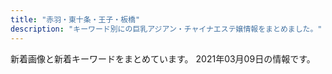 ```yaml
---
title: "赤羽・東十条・王子・板橋"
description: "キーワード別にの巨乳アジアン・チャイナエステ嬢情報をまとめました。"
---
```


新着画像と新着キーワードをまとめています。
2021年03月09日の情報です。

<DmmAffiliateIns />
<KeywordTable
  shops={
    [
    {
        "station": "JR\u738b\u5b50\u99c5\u5317\u53e3",
        "name": "\u7f8e\u5065",
        "url": "http://oji.pink/",
        "img_links": [
            "http://oji.pink/images/top.jpg",
            "http://oji.pink/images/mobile.jpg",
            "http://oji.pink/images/aki.jpg",
            "http://oji.pink/images/r2.jpg",
            "http://oji.pink/images/r1.jpg",
            "http://oji.pink/images/g5.jpg",
            "http://oji.pink/images/r3.jpg",
            "http://oji.pink/images/3.png",
            "http://oji.pink/images/g0.jpg",
            "http://oji.pink/images/g2.jpg",
            "http://oji.pink/images/new1.jpg",
            "http://oji.pink/images/g7.jpg",
            "http://oji.pink/images/g1.jpg",
            "http://oji.pink/images/1.png",
            "http://oji.pink/images/r4.jpg",
            "http://oji.pink/images/zi_link.png",
            "http://oji.pink/images/yuki.jpg",
            "http://oji.pink/images/zi_staff.png"
        ],
        "keywords": {
            "C": 15
        }
    },
    {
        "name": "\u83ef\u8276",
        "url": "http://ka-en.work/",
        "keywords": {
            "88": 2,
            "85": 12,
            "84": 1,
            "E": 3,
            "87": 1,
            "C": 17,
            "86": 2,
            "D": 5
        },
        "img_links": [
            "http://ka-en.work/img/botton5.jpg",
            "http://ka-en.work/sp/img/st3.jpg",
            "http://ka-en.work/img/botton2.jpg",
            "http://ka-en.work/sp/img/p-10.jpg",
            "http://ka-en.work/img/st10.jpg",
            "http://ka-en.work/sp/img/acc2.jpg",
            "http://ka-en.work/sp/img/st2.jpg",
            "http://ka-en.work/img/botton3.jpg",
            "http://ka-en.work/img/fla-2.jpg",
            "http://ka-en.work/img/st6.jpg",
            "http://ka-en.work/sp/img/acc4.jpg",
            "http://ka-en.work/sp/img/t-o.jpg",
            "http://ka-en.work/img/st8.jpg",
            "http://ka-en.work/sp/img/add.jpg",
            "http://ka-en.work/sp/img/tel.jpg",
            "http://ka-en.work/sp/img/info.jpg",
            "http://ka-en.work/img/st3.jpg",
            "http://ka-en.work/sp/img/pc.jpg",
            "http://ka-en.work/img/st7.jpg",
            "http://ka-en.work/img/head.jpg",
            "http://ka-en.work/sp/img/sys.jpg",
            "http://ka-en.work/sp/img/pic.jpg",
            "http://ka-en.work/img/s7.jpg",
            "http://ka-en.work/img/kanban.jpg",
            "http://ka-en.work/sp/img/t-a.jpg",
            "http://ka-en.work/sp/img/st4.jpg",
            "http://ka-en.work/img/s10.jpg",
            "http://ka-en.work/sp/img/st9.jpg",
            "http://ka-en.work/img/fla-1.jpg",
            "http://ka-en.work/img/botton6.jpg",
            "http://ka-en.work/sp/img/kanban.jpg",
            "http://ka-en.work/img/st9.jpg",
            "http://ka-en.work/sp/img/p-9.jpg",
            "http://ka-en.work/img/acc4.jpg",
            "http://ka-en.work/sp/img/acc1.jpg",
            "http://ka-en.work/img/acc3.jpg",
            "http://ka-en.work/img/s4.jpg",
            "http://ka-en.work/sp/img/t-t.jpg",
            "http://ka-en.work/img/botton.jpg",
            "http://ka-en.work/img/s9.jpg",
            "http://ka-en.work/sp/img/botton.jpg",
            "http://ka-en.work/sp/img/p-6.jpg",
            "http://ka-en.work/img/s6.jpg",
            "http://ka-en.work/sp/img/cam.jpg",
            "http://ka-en.work/sp/img/t-s.jpg",
            "http://ka-en.work/img/botton4.jpg",
            "http://ka-en.work/img/st4.jpg",
            "http://ka-en.work/sp/img/st7.jpg",
            "http://ka-en.work/sp/img/acc3.jpg",
            "http://ka-en.work/img/acc5.jpg",
            "http://ka-en.work/sp/img/t-r.jpg",
            "http://ka-en.work/img/s3.jpg",
            "http://ka-en.work/img/acc2.jpg",
            "http://ka-en.work/img/st2.jpg",
            "http://ka-en.work/sp/img/time.jpg",
            "http://ka-en.work/img/foot.jpg",
            "http://ka-en.work/img/fla-3.jpg",
            "http://ka-en.work/img/acc1.jpg",
            "http://ka-en.work/sp/img/st8.jpg",
            "http://ka-en.work/sp/img/tit.jpg",
            "http://ka-en.work/sp/img/st1.jpg",
            "http://ka-en.work/sp/img/acc5.jpg",
            "http://ka-en.work/img/st1.jpg",
            "http://ka-en.work/img/s2.jpg",
            "http://ka-en.work/sp/img/st6.jpg",
            "http://ka-en.work/img/mo.png",
            "http://ka-en.work/sp/img/st10.jpg"
        ],
        "station": "JR\u8d64\u7fbd\u99c5\u6771\u53e3"
    },
    {
        "station": "JR\u8d64\u7fbd\u99c5\u5357\u53e3",
        "name": "\u53f0\u6e7e\u30a2\u30ed\u30de",
        "keywords": {},
        "img_links": [
            "http://esthe-taiwanaroma.com/img/reina3.jpg",
            "http://esthe-taiwanaroma.com/img/sara2.jpg",
            "http://esthe-taiwanaroma.com/img/kaori2.jpg",
            "http://esthe-taiwanaroma.com/img/emi001.jpg",
            "http://esthe-taiwanaroma.com/img/hina.jpg",
            "http://esthe-taiwanaroma.com/img/yuki.jpg",
            "http://esthe-taiwanaroma.com/img/photo_01.jpg",
            "http://esthe-taiwanaroma.com/img/ami.jpg",
            "http://esthe-taiwanaroma.com/img/topbg02.jpg",
            "http://esthe-taiwanaroma.com/img/mask05.jpg",
            "http://esthe-taiwanaroma.com/img/mami.jpg",
            "http://esthe-taiwanaroma.com/img/head_img.png",
            "http://esthe-taiwanaroma.com/img/corona-2.jpg",
            "http://esthe-taiwanaroma.com/img/corona-5.jpg",
            "http://esthe-taiwanaroma.com/img/mask01.jpg",
            "http://esthe-taiwanaroma.com/img/corona-4.jpg",
            "http://esthe-taiwanaroma.com/img/tel_img.png",
            "http://esthe-taiwanaroma.com/img/corona-3.jpg",
            "http://esthe-taiwanaroma.com/img/mami03.png",
            "http://esthe-taiwanaroma.com/img/mask02.jpg",
            "http://esthe-taiwanaroma.com/img/mask03.jpg",
            "http://esthe-taiwanaroma.com/img/sara002.jpg",
            "http://esthe-taiwanaroma.com/img/miki.jpg",
            "http://esthe-taiwanaroma.com/img/mask04.jpg",
            "http://esthe-taiwanaroma.com/img/anna.png",
            "http://esthe-taiwanaroma.com/img/pagetop.png"
        ],
        "url": "http://esthe-taiwanaroma.com/"
    },
    {
        "station": "JR\u738b\u5b50\u99c5\u5317\u53e3",
        "img_links": [],
        "url": "http://tenpo5.iest.info/",
        "keywords": {},
        "name": "\u3084\u3059\u3089\u304e"
    },
    {
        "name": "\u30a2\u30a4\u30ea\u30b9",
        "img_links": [
            "http://www.e-baby.work/staff/haru1.jpg",
            "http://www.e-baby.work/staff/kumi1.jpg",
            "http://www.e-baby.work/img/all/loader.png",
            "http://www.e-baby.work/staff/maya1.jpg",
            "http://www.e-baby.work/staff/rina1.jpg",
            "http://www.e-baby.work/img/all/icon2.png",
            "http://www.e-baby.work/staff/karen1.jpg",
            "http://www.e-baby.work/staff/kumic.jpg",
            "http://www.e-baby.work/staff/yuka1.jpg"
        ],
        "station": "JR\u8d64\u7fbd\u99c5\u6771\u53e3",
        "keywords": {
            "85": 1,
            "D": 3,
            "87": 1,
            "84": 1,
            "E": 2,
            "89": 1,
            "86": 2,
            "C": 1
        },
        "url": "http://www.e-baby.work/"
    },
    {
        "img_links": [
            "http://shanshan-esthe.com/img/st16.jpg",
            "http://shanshan-esthe.com/img/sta14.jpg",
            "http://shanshan-esthe.com/img/st14.jpg",
            "http://shanshan-esthe.com/img/no.png",
            "http://shanshan-esthe.com/img/sta0.jpg"
        ],
        "name": "\u9999\u9999",
        "url": "http://shanshan-esthe.com/",
        "station": "JR\u6771\u5341\u6761\u99c5\u5317\u53e3",
        "keywords": {
            "D": 2,
            "86": 2
        }
    },
    {
        "img_links": [
            "http://kissyourelax.xyz/uploads/200812/1-200Q2125423452.jpg",
            "http://kissyourelax.xyz/uploads/190920/1-1Z9200Z645220.jpg",
            "http://kissyourelax.xyz/uploads/191129/1-191129154603T5.jpg",
            "http://kissyourelax.xyz/uploads/191213/1-19121315493M58.jpg",
            "http://kissyourelax.xyz/uploads/190422/1-1Z42214343N22.jpg",
            "http://kissyourelax.xyz/uploads/190422/1-1Z422144244F3.jpg",
            "http://kissyourelax.xyz/uploads/190625/1-1Z625204313L6.jpg",
            "http://kissyourelax.xyz/uploads/190426/1-1Z4261G229208.jpg",
            "http://kissyourelax.xyz/uploads/190712/1-1ZG2111F3448.jpg",
            "http://kissyourelax.xyz/uploads/190625/1-1Z625203Q3N2.jpg",
            "http://kissyourelax.xyz/uploads/191213/1-1912131550052E.jpg",
            "http://kissyourelax.xyz/uploads/190422/1-1Z422143352a6.jpg",
            "http://kissyourelax.xyz/uploads/190712/1-1ZG2111A3147.jpg",
            "http://kissyourelax.xyz/uploads/190802/1-1ZP20P930U4.jpg",
            "http://kissyourelax.xyz/uploads/200929/1-200929125F62K.jpg",
            "http://kissyourelax.xyz/uploads/190514/1-1Z5140R02A31.jpg",
            "http://kissyourelax.xyz/uploads/190514/1-1Z5140R044351.jpg",
            "http://kissyourelax.xyz/uploads/200812/1-200Q212540D24.jpg",
            "http://kissyourelax.xyz/img/s0.png",
            "http://kissyourelax.xyz/uploads/200929/1-200929125H1111.jpg",
            "http://kissyourelax.xyz/img/botton.jpg",
            "http://kissyourelax.xyz/uploads/190802/1-1ZP20P91YN.jpg",
            "http://kissyourelax.xyz/uploads/190426/1-1Z4261G221600.jpg",
            "http://kissyourelax.xyz/uploads/190426/1-1Z4261G1591I.jpg"
        ],
        "name": "Kiss you",
        "keywords": {},
        "station": "JR\u8d64\u7fbd\u99c5",
        "url": "http://kissyourelax.xyz/"
    },
    {
        "keywords": {
            "D": 36,
            "86": 18,
            "88": 12,
            "85": 6
        },
        "station": "JR\u5341\u6761\u99c5\u5357\u53e3",
        "url": "https://yumego.tyo.cm/",
        "name": "\u5922\u3054",
        "img_links": [
            "https://yumego.tyo.cm/photos/sites/83/2020/12/2020120802122351.jpg",
            "https://yumego.tyo.cm/images/tit_twitter.png",
            "https://yumego.tyo.cm/photos/sites/83/2020/12/2020120108205259.jpg",
            "https://yumego.tyo.cm/images/sp_top.jpg",
            "https://yumego.tyo.cm/images/room1.jpg",
            "https://yumego.tyo.cm/images/img_tel.png",
            "https://yumego.tyo.cm/photos/sites/83/2020/12/2020120610415351.jpg",
            "https://yumego.tyo.cm/photos/sites/83/2020/12/2020120108205582.jpg",
            "https://yumego.tyo.cm/images/maining.jpg",
            "https://yumego.tyo.cm/photos/sites/83/2020/12/2020120610415227.jpg",
            "https://yumego.tyo.cm/photos/sites/83/2020/12/2020120610415359.jpg",
            "https://yumego.tyo.cm/images/room3.jpg",
            "https://yumego.tyo.cm/images/tit_new.png",
            "https://yumego.tyo.cm/images/tit_staff02.png",
            "https://yumego.tyo.cm/images/tit_therapist.png",
            "https://yumego.tyo.cm/images/room2.jpg",
            "https://yumego.tyo.cm/images/top.jpg",
            "https://yumego.tyo.cm/images/sp_tit_twitter.png",
            "https://yumego.tyo.cm/photos/sites/83/2021/02/2021020212253138.jpg",
            "https://yumego.tyo.cm/photos/sites/83/2020/12/2020120108205393.jpg",
            "https://yumego.tyo.cm/photos/sites/83/2020/12/2020120610415197.jpg",
            "https://yumego.tyo.cm/images/sp_tit_staff02.png",
            "https://yumego.tyo.cm/images/sp_tit_staff01.png",
            "https://yumego.tyo.cm/images/sp_tit_new.png",
            "https://yumego.tyo.cm/images/tit_staff01.png",
            "https://yumego.tyo.cm/photos/sites/83/2020/12/2020120802122165.jpg",
            "https://yumego.tyo.cm/images/room4.jpg",
            "https://yumego.tyo.cm/images/sp_tit_therapist.png"
        ]
    },
    {
        "station": "JR\u738b\u5b50\u99c5\u5317\u53e3",
        "url": "http://www.crossu.xyz/",
        "keywords": {
            "\u30bb\u30af\u30b7\u30fc": 5
        },
        "img_links": [
            "http://www.crossu.xyz/uploads/allimg/180620/1-1P6201013133b.jpg",
            "http://www.crossu.xyz/uploads/200528/1-20052Q52142229.jpg",
            "http://www.crossu.xyz/uploads/190924/1-1Z9241056212J.jpg",
            "http://www.crossu.xyz/templets/default/picture/interior_t.jpg",
            "http://www.crossu.xyz/uploads/191119/1-19111915043V27.jpg",
            "http://www.crossu.xyz/uploads/180620/1-1P62010154K00.png",
            "http://www.crossu.xyz/uploads/180621/1-1P621101232H4.jpg",
            "http://www.crossu.xyz/templets/default/picture/news.jpg",
            "http://www.crossu.xyz/templets/default/picture/staff_t.jpg",
            "http://www.crossu.xyz/templets/default/picture/head.jpg",
            "http://www.crossu.xyz/uploads/180620/1-1P62010193X63.jpg",
            "http://www.crossu.xyz/templets/default/picture/rec1.png",
            "http://www.crossu.xyz/uploads/181211/1-1Q2111433162D.jpg",
            "http://www.crossu.xyz/uploads/191129/1-19112914393CK.jpg"
        ],
        "name": "\u685c\u306e\u604b"
    },
    {
        "keywords": {
            "83": 2,
            "D": 6,
            "87": 6,
            "C": 2
        },
        "img_links": [
            "http://www.goodtime.iesjp.com/photo_news/upimg/39901600bd6533312b_0.jpg",
            "http://www.goodtime.iesjp.com/files/004.jpg",
            "http://www.goodtime.iesjp.com/images/m-left.jpg",
            "http://www.goodtime.iesjp.com/images/m-top-right02.jpg",
            "http://www.goodtime.iesjp.com/files/003.jpg",
            "http://www.goodtime.iesjp.com/images/m-top-right04.jpg",
            "http://www.goodtime.iesjp.com/images/m-top-right03.jpg",
            "http://www.goodtime.iesjp.com/photo_news/upimg/529386029caabbb08f_0.jpg",
            "http://www.goodtime.iesjp.com/images/m-right.jpg",
            "http://www.goodtime.iesjp.com/images/m-top03.jpg",
            "http://www.goodtime.iesjp.com/files/005.jpg",
            "http://www.goodtime.iesjp.com/images/m-yejiao.jpg",
            "http://www.goodtime.iesjp.com/photo_news/upimg/20911603de0e3ad912_0.jpg",
            "http://www.goodtime.iesjp.com/images/call.png",
            "http://www.goodtime.iesjp.com/images/m-head.jpg",
            "http://www.goodtime.iesjp.com/photo_news/upimg/43415603819cc9fd0d_1.jpg",
            "http://www.goodtime.iesjp.com/files/002.jpg",
            "http://www.goodtime.iesjp.com/images/m-top-right01.jpg",
            "http://www.goodtime.iesjp.com/images/top-left01.jpg",
            "http://www.goodtime.iesjp.com/images/m-top02.jpg"
        ],
        "name": "GOOD TIME",
        "url": "http://www.goodtime.iesjp.com/",
        "station": "\u8d64\u7fbd\u5ca9\u6df5\u99c52\u756a\u51fa\u53e3"
    },
    {
        "img_links": [
            "http://www.l-yuri.work/images/h_line.jpg",
            "http://www.l-yuri.work/images/tg.jpg",
            "http://www.l-yuri.work/images/news.png",
            "http://www.l-yuri.work/images/sys.png",
            "http://www.l-yuri.work/images/1.png",
            "http://www.l-yuri.work/images/2.png",
            "http://www.l-yuri.work/staff/yuki.jpg",
            "http://www.l-yuri.work/images/staff_t.jpg",
            "http://www.l-yuri.work/images/tel.jpg",
            "http://www.l-yuri.work/images/int1.png",
            "http://www.l-yuri.work/staff/emi.jpg",
            "http://www.l-yuri.work/img/aki1.jpg",
            "http://www.l-yuri.work/images/s1.png",
            "http://www.l-yuri.work/staff/rina.jpg",
            "http://www.l-yuri.work/images/mobile.jpg",
            "http://www.l-yuri.work/images/head.jpg",
            "http://www.l-yuri.work/img/rina1.jpg",
            "http://www.l-yuri.work/images/interior_t.jpg",
            "http://www.l-yuri.work/img/emi1.jpg",
            "http://www.l-yuri.work/staff/aki.jpg",
            "http://www.l-yuri.work/images/3.png",
            "http://www.l-yuri.work/img/yuki1.jpg",
            "http://www.l-yuri.work/images/int2.png",
            "http://www.l-yuri.work/images/4.png"
        ],
        "keywords": {},
        "station": "\u84ee\u6839\u99c5\u6771\u53e3",
        "url": "http://www.l-yuri.work/",
        "name": "\u767e\u5408"
    },
    {
        "station": "JR\u8d64\u7fbd\u99c5\u897f\u53e3",
        "url": "http://www.cocosia.work/",
        "keywords": {
            "86": 8,
            "85": 2,
            "D": 10,
            "87": 6,
            "C": 15,
            "E": 6
        },
        "name": "Cocosia \uff5e\u30b3\u30b3\u30b7\u30a2\uff5e",
        "img_links": [
            "http://www.cocosia.work/img/int2_sp.jpg",
            "http://www.cocosia.work/staff/rea.jpg",
            "http://www.cocosia.work/img/bn_contact_sp.jpg",
            "http://www.cocosia.work/staff/mao1.jpg",
            "http://www.cocosia.work/img/bn_howto_sp.jpg",
            "http://www.cocosia.work/img/bn_howto.jpg",
            "http://www.cocosia.work/img/int3.jpg",
            "http://www.cocosia.work/img/i_tel.png",
            "http://www.cocosia.work/img/int3_sp.jpg",
            "http://www.cocosia.work/staff/hina1.jpg",
            "http://www.cocosia.work/staff/hina.jpg",
            "http://www.cocosia.work/staff/rea1.jpg",
            "http://www.cocosia.work/img/int1_sp.jpg",
            "http://www.cocosia.work/img/bn_contact.jpg",
            "http://www.cocosia.work/staff/mika1.jpg",
            "http://www.cocosia.work/img/concept.jpg",
            "http://www.cocosia.work/img/int2.jpg",
            "http://www.cocosia.work/staff/riya1.jpg",
            "http://www.cocosia.work/staff/mika.jpg",
            "http://www.cocosia.work/staff/yuyu.jpg",
            "http://www.cocosia.work/img/int1.jpg",
            "http://www.cocosia.work/img/header_info.png",
            "http://www.cocosia.work/staff/mao.jpg",
            "http://www.cocosia.work/staff/riya.jpg",
            "http://www.cocosia.work/staff/yuyu1.jpg",
            "http://www.cocosia.work/img/concept_sp.jpg"
        ]
    },
    {
        "station": "JR\u8d64\u7fbd\u99c5\u5357\u53e3",
        "keywords": {},
        "name": "Flower",
        "url": "http://flower.este88.com/",
        "img_links": [
            "http://flower.este88.com/images/m03.jpg",
            "http://flower.este88.com/gals/emi1.jpg",
            "http://flower.este88.com/i/images/access7.jpg",
            "http://flower.este88.com/i/images/access3.jpg",
            "http://flower.este88.com/i/images/access1.jpg",
            "http://flower.este88.com/images/m05.jpg",
            "http://flower.este88.com/gals/haruka1.jpg",
            "http://flower.este88.com/i/images/access6.jpg",
            "http://flower.este88.com/images/m02.jpg",
            "http://flower.este88.com/gals/erika1.jpg",
            "http://flower.este88.com/i/images/access5.jpg",
            "http://flower.este88.com/images/m04.jpg",
            "http://flower.este88.com/i/images/access4.jpg",
            "http://flower.este88.com/gals/moe1.jpg",
            "http://flower.este88.com/images/kp01.jpg",
            "http://flower.este88.com/images/img1.jpg",
            "http://flower.este88.com/gals/riri1.jpg",
            "http://flower.este88.com/images/m01.jpg",
            "http://flower.este88.com/i/images/access2.jpg",
            "http://flower.este88.com/gals/yuuna1.jpg",
            "http://flower.este88.com/images/dot.png"
        ]
    },
    {
        "url": "http://angel-aroma.net/",
        "name": "\u30c0\u30fc\u30ea\u30f3",
        "station": "JR\u8d64\u7fbd\u99c5\u6771\u53e3",
        "img_links": [
            "http://angel-aroma.net/img/stafft.jpg",
            "http://angel-aroma.net/img/m30.jpg",
            "http://angel-aroma.net/img/m20.jpg",
            "http://angel-aroma.net/img/m10.jpg",
            "http://angel-aroma.net/img/m3.jpg",
            "http://angel-aroma.net/img/top.jpg",
            "http://angel-aroma.net/img/m5.jpg",
            "http://angel-aroma.net/img/sta1.jpg",
            "http://angel-aroma.net/img/qr.jpg",
            "http://angel-aroma.net/img/no.png",
            "http://angel-aroma.net/img/sta6.jpg",
            "http://angel-aroma.net/img/m2.jpg",
            "http://angel-aroma.net/img/m6.jpg",
            "http://angel-aroma.net/img/m1.jpg",
            "http://angel-aroma.net/img/sta2.jpg",
            "http://angel-aroma.net/img/m4.jpg",
            "http://angel-aroma.net/img/sta5.jpg",
            "http://angel-aroma.net/img/sta3.jpg"
        ],
        "keywords": {
            "86": 4,
            "87": 2,
            "84": 2,
            "82": 2
        }
    },
    {
        "url": "http://lastpara.net/",
        "station": "JR\u8d64\u7fbd\u99c5\u5357\u53e3",
        "keywords": {
            "86": 4,
            "84": 4,
            "90": 2,
            "85": 9
        },
        "name": "Last Paradise \uff5e\u30e9\u30b9\u30c8\u30d1\u30e9\u30c0\u30a4\u30b9\uff5e",
        "img_links": [
            "http://lastpara.net/image/cast/cast_255_1_l.jpg",
            "http://lastpara.net/img/event/camp_top_02.jpg",
            "http://lastpara.net/image/cast/cast_263_1_s.jpg",
            "http://lastpara.net/image/cast/cast_256_1_s.jpg",
            "http://lastpara.net/image/cast/cast_259_1_s.jpg",
            "http://lastpara.net/image/cast/cast_256_1_l.jpg",
            "http://lastpara.net/image/cast/cast_262_1_l.jpg",
            "http://lastpara.net/image/cast/cast_263_1_l.jpg",
            "http://lastpara.net/image/cast/cast_261_1_l.jpg",
            "http://lastpara.net/img/recuit.png",
            "http://lastpara.net/image/cast/cast_265_1_l.jpg",
            "http://lastpara.net/image/cast/cast_265_1_s.jpg",
            "http://lastpara.net/img/news-ttl.jpg",
            "http://lastpara.net/image/cast/cast_287_1_l.jpg",
            "http://lastpara.net/image/cast/cast_287_1_s.jpg",
            "http://lastpara.net/image/cast/cast_286_1_s.jpg",
            "http://lastpara.net/image/cast/cast_259_1_l.jpg",
            "http://lastpara.net/image/cast/cast_286_1_l.jpg"
        ]
    },
    {
        "img_links": [
            "https://higashijujo-mensesthe.com/images/flower.png",
            "https://higashijujo-mensesthe.com/staff/runa-l1.jpg",
            "https://higashijujo-mensesthe.com/room/esthe1.jpg",
            "https://higashijujo-mensesthe.com/menu/info.png",
            "https://higashijujo-mensesthe.com/staff/kimi-s2.jpg",
            "https://higashijujo-mensesthe.com/2019/08/10/kimi-s1.jpg",
            "https://higashijujo-mensesthe.com/staff/rika-s1.jpg",
            "https://higashijujo-mensesthe.com/staff/runa-s1.jpg",
            "https://higashijujo-mensesthe.com/icon/facebook.png",
            "https://higashijujo-mensesthe.com/images/main1.jpg",
            "https://higashijujo-mensesthe.com/menu/blog.png",
            "https://higashijujo-mensesthe.com/room/esthe2.jpg",
            "https://higashijujo-mensesthe.com/room/room-l1.jpg",
            "https://higashijujo-mensesthe.com/staff/kimi-s1.jpg",
            "https://higashijujo-mensesthe.com/2020/02/29/lime-s1.jpg",
            "https://higashijujo-mensesthe.com/images/main-sp.jpg",
            "https://higashijujo-mensesthe.com/images/footer-l.png",
            "https://higashijujo-mensesthe.com/button/blog.png",
            "https://higashijujo-mensesthe.com/images/header3.png",
            "https://higashijujo-mensesthe.com/room/room-l2.jpg",
            "https://higashijujo-mensesthe.com/staff/satomi-s1.jpg",
            "https://higashijujo-mensesthe.com/menu/home.png",
            "https://higashijujo-mensesthe.com/menu/friend.png",
            "https://higashijujo-mensesthe.com/room/room-l4.jpg",
            "https://higashijujo-mensesthe.com/room/esthe3.jpg",
            "https://higashijujo-mensesthe.com/button/home.png",
            "https://higashijujo-mensesthe.com/staff/rika-l1.jpg",
            "https://higashijujo-mensesthe.com/images/qrcode.png",
            "https://higashijujo-mensesthe.com/images/footer-r.png",
            "https://higashijujo-mensesthe.com/room/room-l3.jpg",
            "https://higashijujo-mensesthe.com/button/staff.png",
            "https://higashijujo-mensesthe.com/icon/yelp.png",
            "https://higashijujo-mensesthe.com/staff/lime-l1.jpg",
            "https://higashijujo-mensesthe.com/icon/line.png",
            "https://higashijujo-mensesthe.com/images/camp.jpg",
            "https://higashijujo-mensesthe.com/icon/twitter.png",
            "https://higashijujo-mensesthe.com/images/clear.png",
            "https://higashijujo-mensesthe.com/menu/gallery.png",
            "https://higashijujo-mensesthe.com/2019/08/22/runa-s1.jpg",
            "https://higashijujo-mensesthe.com/2019/10/21/rika-s1.jpg",
            "https://higashijujo-mensesthe.com/staff/kimi-l2.jpg",
            "https://higashijujo-mensesthe.com/staff/lime-s1.jpg",
            "https://higashijujo-mensesthe.com/staff/kimi-l1.jpg",
            "https://higashijujo-mensesthe.com/2019/08/23/satomi-s1.jpg",
            "https://higashijujo-mensesthe.com/staff/satomi-l1.jpg"
        ],
        "name": "Love Sea",
        "keywords": {},
        "url": "https://higashijujo-mensesthe.com/",
        "station": "JR\u6771\u5341\u6761\u99c5\u5317\u53e3"
    },
    {
        "name": "Only one \uff5e\u30aa\u30f3\u30ea\u30fc\u30ef\u30f3\uff5e",
        "img_links": [
            "http://www.roserelaxation.info/upload/201807/thumb_dis/1531195952.jpg",
            "http://www.roserelaxation.info/upload/202007/thumb/1594636246.jpg",
            "http://www.roserelaxation.info/upload/202007/thumb_dis/1594636684.jpg",
            "http://www.roserelaxation.info/upload/202007/1594636355.jpg",
            "http://www.roserelaxation.info/upload/images/20170525_102731.jpg",
            "http://www.roserelaxation.info/upload/201807/thumb/1531195952.jpg",
            "http://www.roserelaxation.info/upload/201807/1531197286.jpg",
            "http://www.roserelaxation.info/upload/201807/thumb/1531195547.jpg",
            "http://www.roserelaxation.info/upload/201712/thumb/1512155748.jpg",
            "http://www.roserelaxation.info/upload/images/20171206_132919.jpg",
            "http://www.roserelaxation.info/upload/201801/thumb_dis/1517150493.jpg",
            "http://www.roserelaxation.info/upload/images/20171214_032900.jpg",
            "http://www.roserelaxation.info/upload/201707/1499300573.jpg",
            "http://www.roserelaxation.info/upload/201801/1517150493.jpg",
            "http://www.roserelaxation.info/upload/201708/thumb_dis/1502280972.jpg",
            "http://www.roserelaxation.info/upload/201708/1502280972.jpg",
            "http://www.roserelaxation.info/upload/202008/1598846272.jpg",
            "http://www.roserelaxation.info/upload/202007/thumb_dis/1594636246.jpg",
            "http://www.roserelaxation.info/upload/201807/1531195547.jpg",
            "http://www.roserelaxation.info/upload/202007/thumb_dis/1594636355.jpg",
            "http://www.roserelaxation.info/upload/202007/thumb_dis/1594636322.jpg",
            "http://www.roserelaxation.info/upload/201808/thumb_dis/1535596152.jpg",
            "http://www.roserelaxation.info/upload/201712/1512155748.jpg",
            "http://www.roserelaxation.info/upload/202007/1594636684.jpg",
            "http://www.roserelaxation.info/upload/201807/thumb_dis/1531195547.jpg",
            "http://www.roserelaxation.info/upload/201801/thumb/1517150493.jpg",
            "http://www.roserelaxation.info/upload/202007/1594636246.jpg",
            "http://www.roserelaxation.info/upload/images/20170706_091357.jpg",
            "http://www.roserelaxation.info/upload/201807/1531195952.jpg",
            "http://www.roserelaxation.info/upload/images/20171206_132851.jpg",
            "http://www.roserelaxation.info/upload/images/20170613_104732.jpg",
            "http://www.roserelaxation.info/upload/201712/thumb_dis/1512155748.jpg",
            "http://www.roserelaxation.info/upload/images/20171206_133002.jpg",
            "http://www.roserelaxation.info/upload/201807/thumb_dis/1531197286.jpg",
            "http://www.roserelaxation.info/upload/images/20171206_132823.jpg",
            "http://www.roserelaxation.info/upload/202007/thumb/1594636355.jpg",
            "http://www.roserelaxation.info/upload/202007/thumb/1594636684.jpg"
        ],
        "url": "http://www.roserelaxation.info/",
        "station": "JR\u8d64\u7fbd\u99c5\u5357\u53e3",
        "keywords": {}
    },
    {
        "station": "JR\u8d64\u7fbd\u99c5\u5357\u6539\u672d\u53e3(\u6771)",
        "url": "http://esthe-japan.work/flower/",
        "keywords": {
            "89": 3,
            "98": 1,
            "88": 3,
            "87": 3,
            "\u30bb\u30af\u30b7\u30fc": 6
        },
        "img_links": [
            "http://esthe-japan.work/flower/upload/202004/1588153474.png"
        ],
        "name": "FLOWER"
    },
    {
        "img_links": [
            "http://e-yuri.work/staff/hiromi.jpg",
            "http://e-yuri.work/images/rec2.jpg",
            "http://e-yuri.work/images/staff_t.jpg",
            "http://e-yuri.work/staff/ayumi.jpg",
            "http://e-yuri.work/img/hiromi1.jpg",
            "http://e-yuri.work/images/head.jpg",
            "http://e-yuri.work/img/karina1.jpg",
            "http://e-yuri.work/images/tg.jpg",
            "http://e-yuri.work/staff/karina.jpg",
            "http://e-yuri.work/images/s1.png",
            "http://e-yuri.work/img/ayumi1.jpg",
            "http://e-yuri.work/images/2.jpg",
            "http://e-yuri.work/images/int2.jpg",
            "http://e-yuri.work/images/news.jpg",
            "http://e-yuri.work/images/interior_t.jpg",
            "http://e-yuri.work/staff/yuyu.jpg",
            "http://e-yuri.work/images/sys.jpg",
            "http://e-yuri.work/images/1.jpg",
            "http://e-yuri.work/img/yuyu1.jpg",
            "http://e-yuri.work/images/int1.jpg",
            "http://e-yuri.work/images/4.jpg",
            "http://e-yuri.work/images/rec1.jpg",
            "http://e-yuri.work/images/3.jpg",
            "http://e-yuri.work/images/ac1.jpg"
        ],
        "url": "http://e-yuri.work/",
        "station": "\u5c3e\u4e45\u99c5",
        "keywords": {},
        "name": "\u5f69\u8679"
    },
    {
        "name": "Darling \uff5e\u30c0\u30fc\u30ea\u30f3\uff5e",
        "station": "JR\u8d64\u7fbd\u99c5\u5357\u53e3",
        "keywords": {
            "D": 5,
            "87": 4,
            "86": 1
        },
        "img_links": [
            "http://www.darling.esjp.info/files/001.jpg",
            "http://www.darling.esjp.info/img/nav-005.png",
            "http://www.darling.esjp.info/img/tel.png",
            "http://www.darling.esjp.info/img/nav-002.png",
            "http://www.darling.esjp.info/files/007.jpg",
            "http://www.darling.esjp.info/img/top01.png",
            "http://www.darling.esjp.info/files/008.jpg",
            "http://www.darling.esjp.info/img/nav-001.png",
            "http://www.darling.esjp.info/files/003.jpg",
            "http://www.darling.esjp.info/img/nav-004.png",
            "http://www.darling.esjp.info/files/002.jpg",
            "http://www.darling.esjp.info/img/nav-006.png",
            "http://www.darling.esjp.info/img/stb.jpg",
            "http://www.darling.esjp.info/img/stt.jpg",
            "http://www.darling.esjp.info/img/nav-003.png"
        ],
        "url": "http://www.darling.esjp.info/"
    },
    {
        "name": "\u5fc3\u697d",
        "station": "JR\u8d64\u7fbd\u99c5\u6771\u53e3",
        "url": "https://www.sinraku.work/",
        "keywords": {},
        "img_links": [
            "https://www.sinraku.work/img/koko1.jpg",
            "https://www.sinraku.work/images/menu/interior.png",
            "https://www.sinraku.work/img/miho2.jpg",
            "https://www.sinraku.work/images/staff_t.jpg",
            "https://www.sinraku.work/img/rina1.jpg",
            "https://www.sinraku.work/images/menu/staff.png",
            "https://www.sinraku.work/img/koko2.jpg",
            "https://www.sinraku.work/images/sys.png",
            "https://www.sinraku.work/images/interior_t.jpg",
            "https://www.sinraku.work/img/miho1.jpg",
            "https://www.sinraku.work/images/int2.png",
            "https://www.sinraku.work/staff/kai.jpg",
            "https://www.sinraku.work/images/tg.png",
            "https://www.sinraku.work/staff/rina.jpg",
            "https://www.sinraku.work/images/news.jpg",
            "https://www.sinraku.work/images/rec.jpg",
            "https://www.sinraku.work/staff/miho.jpg",
            "https://www.sinraku.work/img/rina2.jpg",
            "https://www.sinraku.work/img/kai2.jpg",
            "https://www.sinraku.work/img/kai1.jpg",
            "https://www.sinraku.work/images/time.jpg",
            "https://www.sinraku.work/images/menu/top.png",
            "https://www.sinraku.work/staff/koko.jpg",
            "https://www.sinraku.work/images/int1.jpg",
            "https://www.sinraku.work/images/tel.png"
        ]
    }
]
}
/>
<DmmAffiliateScript />
